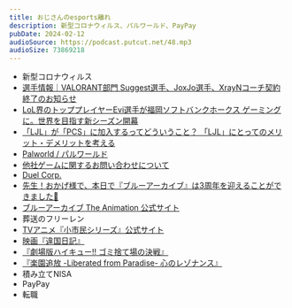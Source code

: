 ```yaml
---
title: おじさんのesports離れ
description: 新型コロナウィルス、パルワールド、PayPay
pubDate: 2024-02-12
audioSource: https://podcast.putcut.net/48.mp3
audioSize: 73869218
---
```


- 新型コロナウィルス
- [選手情報｜VALORANT部門 Suggest選手、JoxJo選手、XrayNコーチ契約終了のお知らせ](https://team-detonation.net/news/43319)
- [LoL界のトッププレイヤーEvi選手が福岡ソフトバンクホークス ゲーミングに。世界を目指す新シーズン開幕](https://www.softbank.jp/sbnews/entry/20240119_01)
- [「LJL」が「PCS」に加入するってどういうこと？ 「LJL」にとってのメリット・デメリットを考える](https://esports-world.jp/column/34317)
- [Palworld / パルワールド](https://store.steampowered.com/app/1623730/Palworld/?l=japanese)
- [他社ゲームに関するお問い合わせについて](https://corporate.pokemon.co.jp/media/news/detail/335.html)
- [Duel Corp.](https://store.steampowered.com/app/1804470/Duel_Corp/)
- [先生！おかげ様で、本日で『ブルーアーカイブ』は3周年を迎えることができました🎉](https://twitter.com/Blue_ArchiveJP/status/1753976985653854588)
- [ブルーアーカイブ The Animation 公式サイト](https://sh-anime.shochiku.co.jp/bluearchive-anime/)
- 葬送のフリーレン
- [TVアニメ『小市民シリーズ』公式サイト](https://shoshimin-anime.com/)
- [映画『違国日記』](https://ikoku-movie.com/)
- [『劇場版ハイキュー!! ゴミ捨て場の決戦』](https://haikyu.jp/movie/)
- [『楽園追放 -Liberated from Paradise- 心のレゾナンス』](https://rakuen-tsuiho.com/)
- 積み立てNISA
- PayPay
- 転職